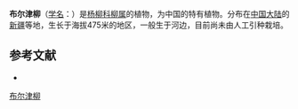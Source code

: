 {{Speciesbox
| name = 布尔津柳
| status = 
| status_system = 
| image =
| genus = Salix
| species = bulkingensis
| authority = Ch. Y. Yang
}}

'''布尔津柳'''（[[学名|学名]]：{{lang|la|''Salix bulkingensis''}}）是[[杨柳科|杨柳科]][[柳属|柳属]]的植物，为中国的特有植物。分布在[[中国大陆|中国大陆]]的[[新疆|新疆]]等地，生长于海拔475米的地区，一般生于河边，目前尚未由人工引种栽培。

== 参考文献 ==
<div class="references-small">
* {{cite web| url =http://www.bioinfo.cn/db05/KmzwSpecies.php?action=view&id=20429| title =布尔津柳| work =《中国高等植物数据库全库》| publisher =中国科学院微生物研究所| author =昆明植物研究所| accessdate =2009-02-25| deadurl =yes| archiveurl =https://web.archive.org/web/20160305063953/http://www.bioinfo.cn/db05/KmzwSpecies.php?action=view&id=20429| archivedate =2016-03-05}}
</div>
{{Taxonbar|from=Q11059580}}

[[Category:柳属|布尔津柳]]


{{植物小作品}}